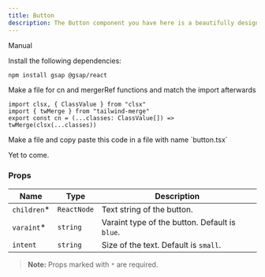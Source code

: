 ```yaml
---
title: Button
description: The Button component you have here is a beautifully designed button with animated effects. It utilizes GSAP for smooth animations and custom hover effects.
---
```


<ComponentPreview
  name="button-demo"
  className="[&_.preview>[data-orientation=vertical]]:sm:max-w-[70%]"
/>

<Tabs defaultValue="manual">

<TabsList>
  <TabsTrigger value="manual">Manual</TabsTrigger>
</TabsList>

<TabsContent value="manual">

<Steps>

<Step>Install the following dependencies:</Step>

```bash
npm install gsap @gsap/react
```

<Step>
  Make a file for cn and mergerRef functions and match the import
  afterwards
</Step>

```tsx
import clsx, { ClassValue } from "clsx"
import { twMerge } from "tailwind-merge"
export const cn = (...classes: ClassValue[]) => twMerge(clsx(...classes))
```

<Step>
  Make a file and copy paste this code in a file with name `button.tsx`
</Step>

<ComponentSource name="button" />

</Steps>

</TabsContent>

<TabsContent value="cli">

<Steps>

<Step>Yet to come.</Step>

</Steps>

</TabsContent>

</Tabs>

### Props

| Name          | Type                                              | Description                                                       |
| ------------- | ------------------------------------------------- | ----------------------------------------------------------------- |
| `children`\*  | `ReactNode` | Text string of the button.   |
| `varaint`\*   | `string`    | Varaint type of the button. Default is `blue`. |
| `intent`      | `string`    | Size of the text. Default is `small`. |

> **Note:** Props marked with `*` are required.
